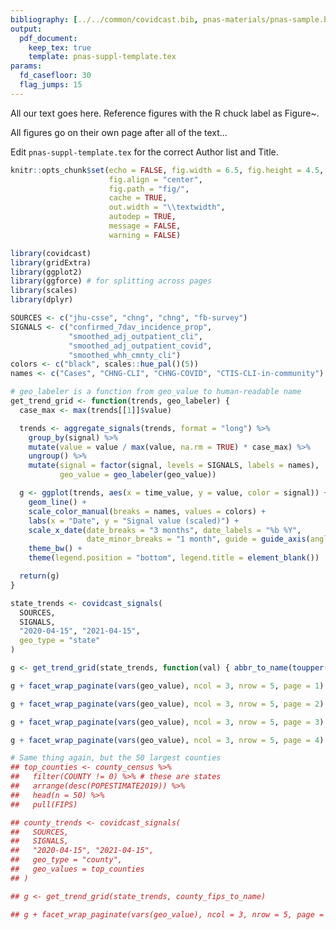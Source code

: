```yaml
---
bibliography: [../../common/covidcast.bib, pnas-materials/pnas-sample.bib]
output:
  pdf_document:
    keep_tex: true
    template: pnas-suppl-template.tex
params:
  fd_casefloor: 30
  flag_jumps: 15
---
```



<!-- PNAS materials -->

<!-- Comment out or remove this line before generating final copy for submission; this will also remove the warning re: "Consecutive odd pages found". -->
\instructionspage



<!-- we need this -->
\maketitle

<!-- Adds the main heading for the SI text. Comment out this line if you do not have any supporting information text. -->

\SItext

All our text goes here. Reference figures with the R chuck label as Figure~\ref{fig:fcast-finalized}.

All figures go on their own page after all of the text...

Edit `pnas-suppl-template.tex` for the correct Author list and Title.




```r
knitr::opts_chunk$set(echo = FALSE, fig.width = 6.5, fig.height = 4.5,
                      fig.align = "center",
                      fig.path = "fig/",
                      cache = TRUE,
                      out.width = "\\textwidth",
                      autodep = TRUE,
                      message = FALSE,
                      warning = FALSE)

library(covidcast)
library(gridExtra)
library(ggplot2)
library(ggforce) # for splitting across pages
library(scales)
library(dplyr)
```

\begin{figure}
\includegraphics[width=\textwidth]{fig/severity-pyramid.pdf}
\caption{The epidemiological "severity pyramid" represents the progression of
cases from the public, through infection, through increasingly severe stages of
disease. The annotations here represent the data sources collected by Delphi's
COVIDcast Epidata API.}
\end{figure}

\clearpage

```r
SOURCES <- c("jhu-csse", "chng", "chng", "fb-survey")
SIGNALS <- c("confirmed_7dav_incidence_prop",
             "smoothed_adj_outpatient_cli",
             "smoothed_adj_outpatient_covid",
             "smoothed_whh_cmnty_cli")
colors <- c("black", scales::hue_pal()(5))
names <- c("Cases", "CHNG-CLI", "CHNG-COVID", "CTIS-CLI-in-community")

# geo_labeler is a function from geo_value to human-readable name
get_trend_grid <- function(trends, geo_labeler) {
  case_max <- max(trends[[1]]$value)

  trends <- aggregate_signals(trends, format = "long") %>%
    group_by(signal) %>%
    mutate(value = value / max(value, na.rm = TRUE) * case_max) %>%
    ungroup() %>%
    mutate(signal = factor(signal, levels = SIGNALS, labels = names),
           geo_value = geo_labeler(geo_value))

  g <- ggplot(trends, aes(x = time_value, y = value, color = signal)) +
    geom_line() +
    scale_color_manual(breaks = names, values = colors) +
    labs(x = "Date", y = "Signal value (scaled)") +
    scale_x_date(date_breaks = "3 months", date_labels = "%b %Y",
                 date_minor_breaks = "1 month", guide = guide_axis(angle = 45)) +
    theme_bw() +
    theme(legend.position = "bottom", legend.title = element_blank())

  return(g)
}

state_trends <- covidcast_signals(
  SOURCES,
  SIGNALS,
  "2020-04-15", "2021-04-15",
  geo_type = "state"
)

g <- get_trend_grid(state_trends, function(val) { abbr_to_name(toupper(val)) })
```

```r
g + facet_wrap_paginate(vars(geo_value), ncol = 3, nrow = 5, page = 1)
```

```r
g + facet_wrap_paginate(vars(geo_value), ncol = 3, nrow = 5, page = 2)
```

```r
g + facet_wrap_paginate(vars(geo_value), ncol = 3, nrow = 5, page = 3)
```

```r
g + facet_wrap_paginate(vars(geo_value), ncol = 3, nrow = 5, page = 4)
```

\clearpage

```r
# Same thing again, but the 50 largest counties
## top_counties <- county_census %>%
##   filter(COUNTY != 0) %>% # these are states
##   arrange(desc(POPESTIMATE2019)) %>%
##   head(n = 50) %>%
##   pull(FIPS)

## county_trends <- covidcast_signals(
##   SOURCES,
##   SIGNALS,
##   "2020-04-15", "2021-04-15",
##   geo_type = "county",
##   geo_values = top_counties
## )

## g <- get_trend_grid(state_trends, county_fips_to_name)
```

```r
## g + facet_wrap_paginate(vars(geo_value), ncol = 3, nrow = 5, page = 1)
```


<!-- PNAS says: Add this line AFTER all your figures and tables -->
\FloatBarrier
